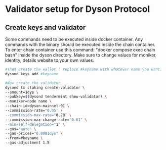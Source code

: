 
# Validator setup for Dyson Protocol

## Create keys and validator

<Callout type="info" emoji="🐋">
  Some commands need to be executed inside docker container. Any commands with the binary
  should be executed inside the chain container. To enter chain container use this command:
  "docker compose exec chain bash" inside the dyson directory.
</Callout>
<Callout type="info" emoji="🙋‍♀️">
  Make sure to change values for moniker, identity, details website to your own values.
</Callout>

```bash
#Then create the wallet ( replace #keyname with whatever name you want)
dysond keys add #keyname

#Now create the validator 
dysond tx staking create-validator \
--amount=1dys \
--pubkey=$(dysond tendermint show-validator) \
--moniker=node name \
--chain-id=dyson-mainnet-01 \
--commission-rate="0.05″ \
--commission-max-rate="0.20″ \
--commission-max-change-rate="0.01″ \
--min-self-delegation="1″ \
--gas="auto" \
--gas-prices="0.0001dys" \
--from=#keyname \
--gas-adjustment 1.5
```

